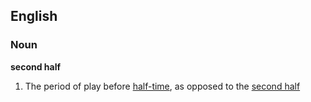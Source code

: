 ==English==

===Noun===
'''second half'''

# {{sports}} The period of play before [[half-time]], as opposed to the [[second half]]